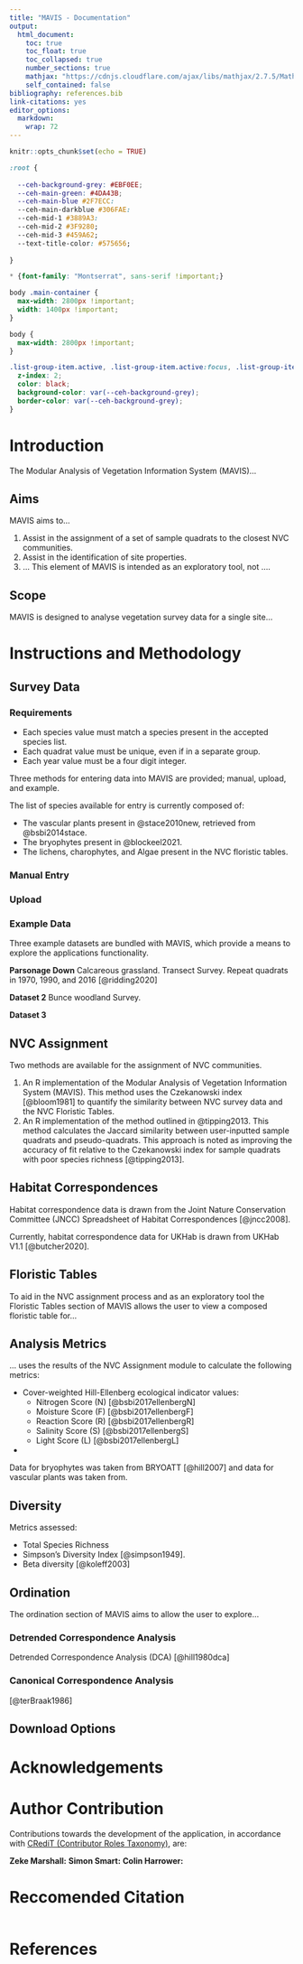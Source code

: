 ```yaml
---
title: "MAVIS - Documentation"
output: 
  html_document:
    toc: true
    toc_float: true
    toc_collapsed: true
    number_sections: true
    mathjax: "https://cdnjs.cloudflare.com/ajax/libs/mathjax/2.7.5/MathJax.js?config=TeX-AMS_CHTML.js"
    self_contained: false
bibliography: references.bib
link-citations: yes
editor_options: 
  markdown: 
    wrap: 72
---
```


```r

knitr::opts_chunk$set(echo = TRUE)

```

```css

:root {
  
  --ceh-background-grey: #EBF0EE;
  --ceh-main-green: #4DA43B;
  --ceh-main-blue #2F7ECC:
  --ceh-main-darkblue #306FAE:
  --ceh-mid-1 #3889A3:
  --ceh-mid-2 #3F9280;
  --ceh-mid-3 #459A62;
  --text-title-color: #575656;
  
}

* {font-family: "Montserrat", sans-serif !important;}

body .main-container {
  max-width: 2800px !important;
  width: 1400px !important;
}

body {
  max-width: 2800px !important;
}

.list-group-item.active, .list-group-item.active:focus, .list-group-item.active:hover {
  z-index: 2;
  color: black;
  background-color: var(--ceh-background-grey);
  border-color: var(--ceh-background-grey);
}

```

# Introduction
The Modular Analysis of Vegetation Information System (MAVIS)...

## Aims

MAVIS aims to...

1. Assist in the assignment of a set of sample quadrats to the closest NVC communities.
2. Assist in the identification of site properties.
3. ... This element of MAVIS is intended as an exploratory tool, not ....

## Scope

MAVIS is designed to analyse vegetation survey data for a single site...

# Instructions and Methodology

## Survey Data

### Requirements

- Each species value must match a species present in the accepted species list.
- Each quadrat value must be unique, even if in a separate group.
- Each year value must be a four digit integer.

Three methods for entering data into MAVIS are provided; manual, upload, and example.

The list of species available for entry is currently composed of:

  - The vascular plants present in @stace2010new, retrieved from @bsbi2014stace.
  - The bryophytes present in @blockeel2021.
  - The lichens, charophytes, and Algae present in the NVC floristic tables.


### Manual Entry

### Upload

### Example Data

Three example datasets are bundled with MAVIS, which provide a means to explore
the applications functionality.

**Parsonage Down**
Calcareous grassland. Transect Survey. Repeat quadrats in 1970, 1990, and 2016 [@ridding2020]

**Dataset 2**
Bunce woodland Survey.

**Dataset 3**


## NVC Assignment

Two methods are available for the assignment of NVC communities.

1.  An R implementation of the Modular Analysis of Vegetation Information System 
    (MAVIS). This method uses the Czekanowski index [@bloom1981] to 
    quantify the similarity between NVC survey data and the NVC Floristic 
    Tables.
2.  An R implementation of the method outlined in @tipping2013.
    This method calculates
    the Jaccard similarity between user-inputted sample quadrats and 
    pseudo-quadrats. This approach is noted as improving the accuracy of fit 
    relative to the Czekanowski index for sample quadrats with poor species
    richness [@tipping2013].

## Habitat Correspondences

Habitat correspondence data is drawn from the Joint Nature Conservation Committee 
(JNCC) Spreadsheet of Habitat Correspondences [@jncc2008].

Currently, habitat correspondence data for UKHab is drawn from UKHab V1.1 [@butcher2020].

## Floristic Tables

To aid in the NVC assignment process and as an exploratory tool the Floristic Tables
section of MAVIS allows the user to view a composed floristic table for...

## Analysis Metrics

... uses the results of the NVC Assignment module to calculate the following
metrics:

- Cover-weighted Hill-Ellenberg ecological indicator values:
  - Nitrogen Score (N) [@bsbi2017ellenbergN]
  - Moisture Score (F) [@bsbi2017ellenbergF]
  - Reaction Score (R) [@bsbi2017ellenbergR]
  - Salinity Score (S) [@bsbi2017ellenbergS]
  - Light Score (L) [@bsbi2017ellenbergL]
- 

Data for bryophytes was taken from BRYOATT [@hill2007] and data for vascular plants
was taken from.

## Diversity

Metrics assessed:

- Total Species Richness
- Simpson's Diversity Index [@simpson1949].
- Beta diversity [@koleff2003]

## Ordination

The ordination section of MAVIS aims to allow the user to explore...

### Detrended Correspondence Analysis

Detrended Correspondence Analysis (DCA) [@hill1980dca]

### Canonical Correspondence Analysis

[@terBraak1986]

## Download Options

# Acknowledgements

# Author Contribution

Contributions towards the development of the application, in accordance with [CRediT (Contributor Roles Taxonomy)](https://credit.niso.org/), are:

**Zeke Marshall:**
**Simon Smart:**
**Colin Harrower:**


# Reccomended Citation

```r



```




# References
